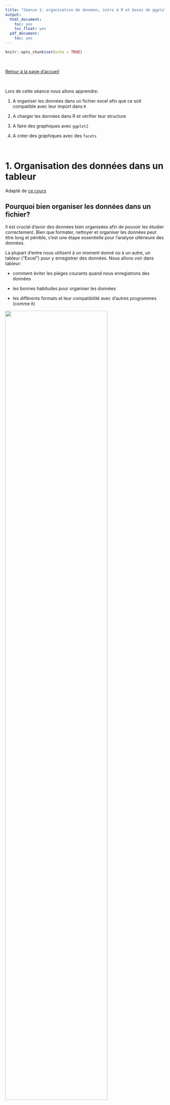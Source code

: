 ```yaml
---
title: "Séance 1: organisation de données, intro à R et bases de ggplot"
output:
  html_document:
    toc: yes
    toc_float: yes
  pdf_document:
    toc: yes
---
```


```r
knitr::opts_chunk$set(echo = TRUE)
```
<br>

[Retour à la page d'accueil](https://scortijo.github.io/2021_M2_R/)

<br>




Lors de cette séance nous allons apprendre:

1. A organiser les données dans un fichier excel afin que ce soit compatible avec leur import dans ``R``

2. A charger les données dans R et vérifier leur structure

3. A faire des graphiques avec `ggplot2` 

4. A créer des graphiques avec des `facets`

<br>

# 1. Organisation des données dans un tableur

Adapté de [ce cours](https://datacarpentry.org/spreadsheet-ecology-lesson/)

## Pourquoi bien organiser les données dans un fichier?

Il est crucial d'avoir des données bien organisées afin de pouvoir les étudier correctement. Bien que formater, nettoyer et organiser les données peut être long et pénible, c'est une étape essentielle pour l'analyse ultérieure des données.

La plupart d'entre nous utilisent à un moment donné ou à un autre, un tableur ("Excel") pour y enregistrer des données. Nous allons voir dans tableur:

- comment éviter les pièges courants quand nous enregistrons des données

- les bonnes habitudes pour organiser les données

- les différents formats et leur compatibilité avec d'autres programmes (comme ``R``)



![](https://raw.githubusercontent.com/allisonhorst/stats-illustrations/master/rstats-artwork/tidydata_2.jpg){width=80%}



![](https://raw.githubusercontent.com/allisonhorst/stats-illustrations/master/rstats-artwork/tidydata_3.jpg){width=80%}

<br>

## Bonnes habitudes pour organiser les données dans un tableur

- **Ne modifiez jamais les données brutes!** Toujours travailler sur une copie des données.
  C'est essentiel, surtout dans un logiciel comme excel, ou les modifications des données ne sont pas enregistrées. Si par exemple vous faites une erreur et ne le réalisez que plus tard (genre, des mois plus tard), c'est très difficile voir impossible de revenir sur les données brutes et de corriger l'erreur.

- **Notez et conservez l'information des manipulations de vos données.** 
  Par exemple, écrivez ces informations dans un document README ou dans un onglet séparé dans excel.

- Toutes les données d'une expérience doivent être dans **un seul et même tableau**:
  - **Les colonnes** doivent contenir **les variables** (ce qui est mesuré)
  - **Les lignes** doivent contenir **les observations** (les unités de l'étude)


![](https://raw.githubusercontent.com/allisonhorst/stats-illustrations/master/rstats-artwork/tidydata_1.jpg){width=70%}

<br>



>### Exercice:
>
> Une étude a été faite pour déterminer le sexe et le poids des animaux attrapés dans différentes parcelles expérimentales. L'expérience a été répétées sur deux années.      
>
> - Ouvrez le fichier "dataset_messy.xls" situé dans le dossier "session1_organisation/data". Ce fichier contient les données enregistrées lors de l'étude.
> - A partir des bonnes habitudes d'organisation indiquées plus haut, identifiez les problèmes de format dans ces données. Discutez-en 
>

## Problèmes dans l'organisation des données


- Les données ne doivent pas être éparpillées dans plusieurs tableaux ou onglets

- Les données manquantes doivent être indiquées par une cellule vide ou un "NA". Un zéro doit être utilisé pour les zéros et non pour des données manquantes.

- Le formatage (gras, cellules colorées etc) et commentaires ne doivent pas être utilisés. Les données importantes doivent être associées à une variable (par exemple dans le nom de la colonne).

- Ne pas utiliser de caractères spéciaux (comme `!`, `#`, `*`).

- Pour que ce soit compatible avec R, utiliser `_` plutôt que des espaces entre les mots.

- *Attention aux dates!* Cela peut causer des problèmes de format d'un tableaur à un autre. Le mieux est de garder le jour, le mois et l'années commes des variables (colonnes) séparées
    



## Exporter les données

Bien que excel est souvent utilisé, son format de fichier par défault n'est malheureusement pas compatible avec d'autres programmes, y compris ``R``. Pour cela le mieux est d'enregistrer les données tabulaires dans un format texte.  

Les deux formats les plus utilisés sont:

_CSV_ (séparateur: virgule (UK, US) ou point-virgule (EU))


_TXT_ (séparateur: tabulation)


**Attention**: les documents avec un format _CSV_ qui ont un séparateur virgule ou un séparetur point-virgule ne sont pas la même chose. Les confondre peut poser des problèmes lors de l'import des données dans ``R``. C'est pourquoi nous recommendons de sauver les données en format _TXT_ (séparateur: tabulation) pour ensuite pouvoir les importer dans  ``R`.

Pour cela, dans excel, choisissez "Enregistrez sous" et ensuite sélectionnez le format _TXT_ (séparateur: tabulation) .


>### Exercice:
>
>- Ouvrez le fichier "dataset_tidy.xls" dans le dossier "session1_organisation/data"
>- Regardez le tableau, est-ce que vous pouvez comprendre ce qu'il contient?  
>- Exportez les données au format _TXT_ (séparateur: tabulation) et sauvez le dans le dossier "session1_organisation/data"  



<br>


# 2. Importer des données dans R et vérifier leur intégrité



``R`` est un logiciel de statistique et un langage de programmation. Afin de faire quoi que ce soit avec ``R`` nous devons écrire des instructions avec un code spécifique. Apprendre à utiliser ``R`` peut prendre du temps mais nous allons le faire ensemble pas à pas. Cependant, le meilleur moyen d'apprendre est d'utiliser ``R`` régulièrement, par exemple pour vos projets de TP ou lors de vos stage.


![](https://raw.githubusercontent.com/allisonhorst/stats-illustrations/master/rstats-artwork/r_rollercoaster.png){width=70%} 


Nous allons utiliser Rstudio, qui est un logiciel qui permet d'utiliser une interface facile d'utilisation quand nous travaillons avec ``R``.


Voici à quoi ressemble RStudio:

![](http://www.datacarpentry.org/R-ecology-lesson/img/rstudio-screenshot.png)

## Mise en place

Tout d'abord, nous allons créer un `projet R` qui contiendra tous nos scripts et leurs sorties. Pour cela allez dans *file* puis selectionnez *New Project...*. Indiquez que vous voulez créer le projet dans un *Existing Directory*, choisissez le dossier contenant le cours (*2021_M2_R*) et cliquez sur *Create Project*. Cela va créer  `2021_M2_R.Rproj` qu'il vous suffit d'ouvrir la prochaine fois pour avoir accés à votre projet R dans Rstudio. 


Lors de cette séance nous allons utiliser plusieurs packages qui contiennent les fonctions dont nous avons besoin:  
- `tidyverse` qui contient plusieurs packages dont `ggplot2`  
- `visdat`  qui permet une représentation rapide des données  
- `plotly` pour faire des graphiques interactifs  


Ces packages sont normalement déjà installés. Pour les importer dans votre session, utilisez la fonction ``library()`` : 

```r
library(tidyverse)
library(visdat)
library(plotly)
```


## Import et vérification des données

Pour cette formation, nous allons utiliser une version légèrement modifiée du jeu de données publié par [Burghard et al 2015](http://datadryad.org/resource/doi:10.5061/dryad.65d76). 

Il s'agit d'une expérience de phénotypage de plantes d'*Arabidopsis thaliana* qui ont poussé dans différentes conditions:

- A 12°C ou à 22°C
- Avec une température constante ou qui fluctue dans la journée
- Avec une période de 8h de jour ou de 16h de jour par cycle de 24h
- Avec un traitement de froid qui immite l'hiver (vernalisation)

Des plantes de différents génotypes ont été analysées: des mutants et sauvages et des écotypes différents.

Pour chaque plante dans chaque condition plusieurs phénotypes ont été mesurés (voir illustration ci-dessous pour mieux comprendre les termes):

- Le nombre de jour pour que la tige (qui contient les fleurs) emmerge: _days to bolt_
- Le nombre de jour pour que la première fleur s'ouvre: _days to flower_
- Le nombre de feuilles dans la rosette à la fin de l'expérience: _rosette leaf num_
- Le nombre de feuilles caulines à la fin de l’expérience: _cauline leaf num_
- La longueur du limbe de la feuille: _blade lenght mm_
- La longueur de la feuille (avec le pétiole et le limbe) _total leaf length mm_

![](images/explication_data.png){width=70%} 

Afin de charger les données dans R, et de les garder dans un objet que nous pourrons réutiliser, nous utilisons:

```r
# Import des données et chargement dans l'objet expt1 
expt1 <- read_tsv("../data/burghardt_et_al_2015_expt1.txt")
```

La fonction `read_tsv()` imprime un message indiquant quel type de données sont contenues dans les différentes colonnes du fichier. 

Dans notre cas, certaines colonnes contiennent des données de type "character" (du texte) et d'autres des données numériques ("double" en présence de décimale, "integer" en absence de décimale).


Pour regarder rapidement les données, tapez le nom de l'objet où sont les données (`expt1`).

```r
expt1
```

Cela va montrer les 10 premières lignes du tableau ainsi que les colonnes qui rentrent dans l'écran. 

> **Exercice:** Combien y a-t-il de lignes et colonnes dans les données?

Une autre option est d'utiliser la fonction  ``View()`` pour accéder à une table interactive où il est possible de trier et filtrer les données sans modifier l'objet:

```r
View(expt1)
```

- La fonction ``glimpse()`` permet d'avoir une idée de la structure des données:

```r
glimpse(expt1)
```

> **Exercice** Quel est le type des variables dans les données ? 

- ``dim()`` indique les dimensions du jeu de données (nombre de lignes et colonnes).

```r
dim(expt1)
```

- Pour les données numériques, la fonction ``summary()`` permet d'obtenir des stats de base pour chaque colonne.  

```r
summary(expt1)
```

Nous avons déjà utilisé de nombreuses fonctions:

- ``install.packages()``
- ``library()``
- ``read_tsv()``
- ``View()``
- ``glimpse()``
- ``summary()``
- ``dim()``

Il est bien sûr difficile de ce souvenir du nom de toutes ces fonctions, ce qu'elles font et comment les utiliser. 
Heureusement, pour nous aider, une aide est disponible dans R en tapant le nom d'une fonction précédé de `?`

```r
?summary
```


Bien sur, une recherche sur internet est aussi une solution très efficace pour trouver de l'aide! 

> **Exercice** que fait la fonction ``head()`` ? 

> **Exercice** Comment regarder les dernières lignes de le notre jeu de données? (indice: ``?tail``)


## Inspection visuelle des données

Pour avoir une vue d'ensemble du jeu de données et détecter des problèmes, nous allons utiliser la fonction  ``vis_dat()``.

```r
vis_dat(expt1)
```

> **Exercice** Quel est le type de données le plus courant dans le jeu de données ? 
Y a-t-il des problèmes?



# 3. Faires des graphiques avec `ggplot2` 


## Quels types de graphiques pouvons nous faire avec ggplot2?


Il est possible de représenter les données de différentes manières et ggplot2 offre de nombreuses options de visualisation.

Parmi les plus connues:

- [Des barplots](https://www.r-graph-gallery.com/barplot.html) 

- [Des boxplots](https://www.r-graph-gallery.com/boxplot.html) 

- [Des histogrammes](https://www.r-graph-gallery.com/histogram.html) 

Et encore plus. Pour toutes les découvrir, voir [cette galerie de graphiques avec ggplot2](https://www.r-graph-gallery.com/index.html)

Comme il existe de nombreuses options, utilisez [ce guide avec un arbre de décision](https://www.data-to-viz.com/) pour choisir la meilleure méthode de visualisation



![](https://raw.githubusercontent.com/allisonhorst/stats-illustrations/master/rstats-artwork/ggplot2_masterpiece.png){width=70%} 


Maintenant que nous avons vérifié la qualité de notre jeu de donnée, nous pouvons générer des graphiques afin d'en apprendre plus sur les données générées par l'expérience. 

Nous allons utiliser le package R `ggplot2`, qui utilise le principe de "grammar or graphics". Il s'agit des briques du graphique. Cette méthode permettant de combiner et superposer différentes couches de briques:

- data (données)
- aesthetics
- objet géométrique (type de graphique)
- transformations statistiques
- ajustements positionels
- faceting

Les trois premières briques sont essentielles: data, aesthetics et objet géométrique. 

- **data** - Vos données
- **aesthetics** - Ce que l'on veux montrer sur le graphique et qui dépend des données. Par exemple ce qui est en x et y, la couleur, forme, type de ligne, taille, etc... 
Pour cela nous utilisons la fonction `aes()`. 
- **geom_objects** - les objets que nous voulons dans le graphique. Un graphique doit avoir au moins un `geom_object`, et peut en avoir plusieurs. Par exemple:
    - points (`geom_point` pour des scatter plots, dot plots)
    - lignes (`geom_line` pour des tendance, séries chronologiques)    


Pour plus d'information sur la création de graphique avec `ggplot2`, voir [cette antisèche très utile](https://www.rstudio.com/wp-content/uploads/2015/03/ggplot2-cheatsheet.pdf).


Commençons avec un boxplot: Dessinons le `days.to.flower` pour les différents génotypes. 

La fonction `ggplot()` permet de commencer le graphique. Il faut aussi indiquer les données à utiliser:

```r
ggplot(expt1)
```

Mais cela ne produit qu'un canevas gris! 

Il nous manque des briques. En l’occurrence nous devons indiquer quelle _aesthetics_ (c'est la terminologie de `ggplot2`) nous voulons sur ce canevas gris. 
Nous devons indiquer quelles sont les variables  _x_ et _y_ du boxplot.

```r
ggplot(expt1, aes(x = genotype, y = days.to.flower))
```
 
`ggplot` indique maintenant les variables `genotype` et `days.to.flower` 
de nos données sur les axes _x_ et _y_ du graphique. 

Mais toujours pas de graphique. C'est parce que nous pas indiqué à `ggplot` quelle _géométrie_ nous voulons dessiner sur le canevas. Pour faire un boxplot, nous ajoutons au canevas (littéralement avec un `+`) ``geom_boxplot()``:

```r
ggplot(expt1, aes(genotype, days.to.flower)) +
  geom_boxplot()
```

> **Exercice 1:** Pouvez vous dessiner un violin plot? (indice: ``?geom_violin``)


## Ajout de plusieurs couches

Nous allons maintenant ajouter d'autres ``geom_objects`` au même graphique. 
Par exemple, des points pour les valeurs des individus en plus du boxplot:

```r
ggplot(expt1, aes(genotype, rosette.leaf.num)) +
  geom_jitter() +
  geom_boxplot()
```

>**Exercice 2:** Modifiez le graphique pour que les points soient devant plutôt que derrière les boxplots. 


## Couleurs!

Changeons la couleur des boxplots:

```r
ggplot(expt1, aes(genotype, days.to.flower)) +
  geom_boxplot(colour = "red")
```

Ou la couleur à l’intérieur ( _fill_) des boxplots:

```r
ggplot(expt1, aes(genotype, days.to.flower)) +
  geom_boxplot(colour = "red", fill = "royalblue")
```

Ou même leur transparence:

```r
ggplot(expt1, aes(genotype, days.to.flower)) +
  geom_boxplot(colour = "red", fill = "royalblue", alpha = 0.5)
```

C'est sympa, mais cela ne nous apporte pas d'information en plus sur les données. 

Par exemple, ajoutons une couleur qui change en fonction d'un des traitements auquel les plantes ont été exposées (par exemple `fluctuation`). En langage `ggplot2`, nous voulons lier la valeur de la variable `fluctuation` à la couleur dans l' _aesthetic_ du graphique. 

Nous devons donc inclure cette information dans `aes()`:

```r
ggplot(expt1, aes(genotype, days.to.flower, colour = fluctuation)) +
  geom_boxplot()
```

Wow! ggplot a automatiquement séparé les données de chaque génotype en deux groupes en fonction de `fluctuation` et leur a attribué une couleur. 

Imaginons que nous voulons ajouter les points pour les valeurs des individus, sans couleur, derrière les boxplots colorés:

```r
ggplot(expt1, aes(genotype, days.to.flower, colour = fluctuation)) +
  geom_jitter() +
  geom_boxplot(alpha = 0.5)
```

Ce n'est pas ce que nous voulons. L'aesthetique `colour` a été liée à _toutes_ les géométries du graphique. C'est parce qu'elle a été définie dans la fonction `ggplot()`, qui affecte tous les `geom_object` qui viennent après.  

Mais nous pouvons aussi définir l'aesthetique dans chaque géométrie:

```r
ggplot(expt1, aes(genotype, days.to.flower)) +
  geom_jitter() +
  geom_boxplot(aes(fill = fluctuation), alpha = 0.5)
```

>**Exercice 3:** Nous voulons étudier la relation entre le nombre de feuille de rosette et la longueur la limbe des feuilles (en mm) pour les génotypes. 
>
> Pour cela, dessinez un scatter plot (`geom_point()`) entre `blade.length.mm` et `rosette.leaf.num` en colorant les points en fonction de `genotype`. 
>
> Que se passe t-il si les points sont colorés en fonction de `days.to.bolt`?





# 4. Créer des graphiques avec des `facets`

Souvent trop de variables, ou de groupes, sont dans nos données pour pouvoir uniquement utiliser les couleurs pour les discriminer.  

C'est le cas par exemple du scatterplot produit dans l'exercice précédent, où les points sont colorés en fonction du génotype. Il est difficile de bien discerner les données pour chaque génotype car ils sont très rapprochés. L'idéal serait d'avoir un scatterplot par génotype.   

Ceci est assez facile à faire avec`ggplot2`, il suffit d'ajouter une couche au graphique appelée "facet":  

- `facet_grid()` - qui permet d'organiser les panneaux du graphique en lignes et/ou colonnes  
- `facet_wrap()` - qui permet d'organiser les panneaux du graphique à la suite les uns des autres qui reviennent à la ligne après un certain nombre de panneaux.  

Voyons comment `facet_grid()` fonctionne:

```r
ggplot(expt1, aes(blade.length.mm, rosette.leaf.num, colour = genotype)) +
    geom_point() +
    facet_grid(genotype ~ temperature)
```

Dans `facet_grid()`, nous utilisons la notation `(ligne ~ colonne)` pour définir les variables qui sont utilisées pour séparer les panneaux en ligne et colonnes.

>**Exercice 4:** Les couleurs n'apportent plus d'information supplémentaire. Pensez à une utilisation plus intéressante des couleurs dans ce graphique. 

Il est possible de ne préciser qu'une variable dans `facet_grid()` :

```r
# Faceter en ligne
ggplot(expt1, aes(blade.length.mm, rosette.leaf.num, colour = fluctuation)) +
    geom_point() +
    facet_grid(genotype ~ .)

# Faceter en colonne
ggplot(expt1, aes(blade.length.mm, rosette.leaf.num, colour = fluctuation)) +
    geom_point() +
    facet_grid(. ~ genotype)
```

Il est aussi possible d'utiliser `facet_wrap()` si l'on n'utilise qu'une variable pour séparer les données :

```r
ggplot(expt1, aes(blade.length.mm, rosette.leaf.num, colour = fluctuation)) +
    geom_point() +
    facet_wrap( ~ genotype)
```

>**Exercice 5:** Modifiez le graphique précédent afin de séparer les données (facet) en fonction de `fluctuation` en ligne, et `day.length` en colonne et de colorer les points en fonction du génotype.

```r
ggplot(expt1, aes(blade.length.mm, rosette.leaf.num, colour = genotype)) +
  geom_point() +
  facet_grid(fluctuation ~ day.length)
```

En conclusion, **il est possible de représenter de nombreuses informations en combinant efficacement facets, couleurs et autres aesthetiques!**



-----

>**Exercice 6**: Reproduisez le graphique suivant (ou quelque chose d'approchant): 
![Fig. 2B-C of Burghard et al 2015](images/Burghard_fig2BC.png). 
>
>**Indice**: facet le graphique avec `day.length` et `temperature` et colorer l'intérieur des boxplot en fonction de `fluctuation`.








# Ressources et liens utiles

- [A Quick Guide to Organizing Computational Biology Projects](https://journals.plos.org/ploscompbiol/article?id=10.1371/journal.pcbi.1000424)


- [Ten Simple Rules for Digital Data Storage](https://journals.plos.org/ploscompbiol/article?id=10.1371/journal.pcbi.1005097)


- [Formatting data tables in Spreadsheets](https://datacarpentry.org/spreadsheet-ecology-lesson/01-format-data/)

- [Gallerie de graphiques pouvant être réalisés avec ggplot2](https://www.r-graph-gallery.com/)


- [Antisèche pour ggplot2](https://rstudio.com/wp-content/uploads/2015/03/ggplot2-cheatsheet.pdf)



******

[Retour à la page d'accueil](https://scortijo.github.io/2021_L3_R/)

<br>

******